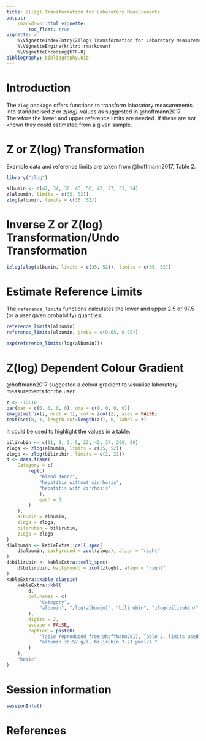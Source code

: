 ```yaml
---
title: Z(log) Transformation for Laboratory Measurements
output:
    rmarkdown::html_vignette:
        toc_float: true
vignette: >
    %\VignetteIndexEntry{Z(log) Transformation for Laboratory Measurements}
    %\VignetteEngine{knitr::rmarkdown}
    %\VignetteEncoding{UTF-8}
bibliography: bibliography.bib
---
```


# Introduction

The `zlog` package offers functions to transform laboratory measurements into
standardised *z* or *z(log)*-values as suggested in @hoffmann2017.
Therefore the lower and upper reference limits are needed. If these are not
known they could estimated from a given sample.

# Z or Z(log) Transformation

Example data and reference limits are taken from @hoffmann2017, Table 2.

```r
library("zlog")

albumin <- c(42, 34, 38, 43, 50, 42, 27, 31, 24)
z(albumin, limits = c(35, 52))
zlog(albumin, limits = c(35, 52))
```

# Inverse Z or Z(log) Transformation/Undo Transformation

```r
izlog(zlog(albumin, limits = c(35, 52)), limits = c(35, 52))
```

# Estimate Reference Limits

The `reference_limits` functions calculates the lower and upper 2.5 or 97.5
(or a user given probability) quantiles:

```r
reference_limits(albumin)
reference_limits(albumin, probs = c(0.05, 0.95))

exp(reference_limits(log(albumin)))
```

# Z(log) Dependent Colour Gradient

@hoffmann2017 suggested a colour gradient to visualise laboratory measurements
for the user.

```r
z <- -10:10
par(mar = c(0, 0, 0, 0), oma = c(0, 0, 0, 0))
image(matrix(z, ncol = 1), col = zcol(z), axes = FALSE)
text(seq(0, 1, length.out=length(z)), 0, label = z)
```

It could be used to highlight the values in a table:

```r
bilirubin <- c(11, 9, 2, 5, 22, 42, 37, 200, 20)
zloga <- zlog(albumin, limits = c(35, 52))
zlogb <- zlog(bilirubin, limits = c(2, 21))
d <- data.frame(
    Category = c(
        rep(c(
            "blood donor",
            "hepatitis without cirrhosis",
            "hepatitis with cirrhosis"
            ),
            each = 3
        )
    ),
    albumin = albumin,
    zloga = zloga,
    bilirubin = bilirubin,
    zlogb = zlogb
)
d$albumin <- kableExtra::cell_spec(
    d$albumin, background = zcol(zloga), align = "right"
)
d$bilirubin <- kableExtra::cell_spec(
    d$bilirubin, background = zcol(zlogb), align = "right"
)
kableExtra::kable_classic(
    kableExtra::kbl(
        d,
        col.names = c(
            "Category",
            "albumin", "zlog(albumin)", "bilirubin", "zlog(bilirubin)"
        ),
        digits = 2,
        escape = FALSE,
        caption = paste0(
            "Table reproduced from @hoffmann2017, Table 2, limits used: ",
            "albumin 35-52 g/l, bilirubin 2-21 µmol/l."
        )
    ),
    "basic"
)
```

# Session information

```r
sessionInfo()
```

# References
